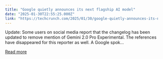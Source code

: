 ```yaml
---
title: "Google quietly announces its next flagship AI model"
date: "2025-01-30T22:55:25.000Z"
link: "https://techcrunch.com/2025/01/30/google-quietly-announces-its-next-flagship-ai-model/"
---
```


Update: Some users on social media report that the changelog has been updated to remove mention of Gemini 2.0 Pro Experimental. The references have disappeared for this reporter as well. A Google spok...

[Read more](https://techcrunch.com/2025/01/30/google-quietly-announces-its-next-flagship-ai-model/)
